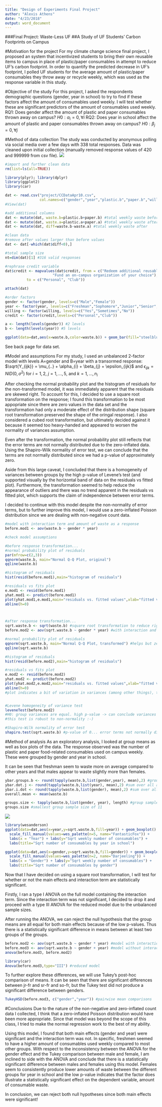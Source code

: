 ```yaml
---
title: "Design of Experiments Final Project"
author: "Alexis Athens"
date: "4/23/2018"
output: word_document
---
```

###Final Project: Waste-Less UF
##A Study of UF Students' Carbon Footprints on Campus

#Motivation for the project
For my climate change science final project, I proposed an system that incentivized students to bring their own reusable items to campus in place of plastic/paper consumables in attempt to reduce UF's carbon footprint. In order to quantify the predicted decrease in UF's footprint, I polled UF students for the average amount of plastic/paper consumables they throw away or recycle weekly, which was used as the response variable in this study.

#Objective of the study
For this project, I asked the respondents demographic questions (gender, year in school) to try to find if these factors affect the amount of consumables used weekly. I will test whether these are significant predictors of the amount of consumables used weekly.
RQ1: Does gender affect the amount of plastic and paper consumables thrown away on campus?
$H0: \alpha_{i}=0, \forall i$
RQ2: Does year in school affect the amount of plastic and paper consumables thrown away on campus?
$H0: \beta_{j}=0, \forall j$


#Method of data collection
The study was conducted by anonymous polling via social media over a few days with 338 total responses. Data was cleaned upon initial collection (manually removed response values of 420 and 999999 from csv file).
![](project/images/Responses.png)

```r
#import and further clean data
rm(list=ls(all=TRUE))

library(plyr); library(dplyr)
library(ggplot2)
library(car)

dat <- read.csv("project/CCDataApr10.csv",
                col.names=c("gender","year","plastic.b","paper.b","willing","plastic.a","paper.a","credit"))
#View(dat)

#add additional columns
dat <- mutate(dat, waste.b=plastic.b+paper.b) #total weekly waste before
dat <- mutate(dat, waste.a=plastic.a+paper.a) #total weekly waste after
dat <- mutate(dat, diff=waste.b-waste.a) #total weekly waste after

#clean data
#remove after values larger than before values
dat <- dat[-which(dat$diff<0),]

#total sample size
nt=dim(dat)[1] #316 valid responses

#rephrase credit variable
dat$credit <- mapvalues(dat$credit, from = c("Redeem additional reusable items for personal use", 
                      "Fund an on-campus organization of your choice"), 
          to = c("Personal", "Club"))

attach(dat)

#order factors
gender <- factor(gender, levels=c("Male","Female"))
year <- factor(year, levels=c("Freshman","Sophomore","Junior","Senior","Graduate Student"))
willing <- factor(willing, levels=c("Yes","Sometimes","No"))
credit <- factor(credit,levels=c("Personal","Club"))

a <- length(levels(gender)) #2 levels
b <- length(levels(year)) #5 levels

ggplot(data=dat,aes(x=waste.b,color=waste.b)) + geom_bar(fill="steelblue") + labs(x="Weekly number of consumables")
```
See back page for data set.


#Model and assumptions
For my study, I used an unbalanced 2-factor model with levels A=gender and B=year with a transormed response:
$\sqrt{Y_{ijk}} =  \mu_{..} + \alpha_{i} + \beta_{j} + \epsilon_{ijk}$
and $\epsilon_{ijk} =NID(0,\sigma^2)$
for $i=1,2$, $j=1,...,5$, and $k=1,...,n_{i}$

After checking the normal probability plot and the histogram of residuals for the non-transformed model, it was immediately apparent that the residuals are skewed right. To account for this, I decided to use a square root transformation on the response; I found this transformation to be most appopriate since there are zero values in the data set and the transformation had only a moderate effect of the distribution shape (square root transformation preserved the shape of the oringal response). I also considered a cubed root transformation, but ultimately decided against it because it seemed too heavy-handed and appeared to worsen the normality of variances assumption.

Even after the transformation, the normal probability plot still reflects that the error terms are not normally distributed due to the zero-inflated data. Using the Shapiro-Wilk normality of error test, we can conclude that the terms are not normally distributed since we had a p-value of approximately zero.

Aside from this large caveat, I concluded that there is a homogeneity of variances between groups by the high p-value of Levene's test (and supported visually by the horizontal band of data on the residuals vs fitted plot). Furthermore, the transformation seemed to help reduce the appearance of outliers and there was no trend apparent in the residuals vs fitted plot, which supports the claim of independence between error terms.

I decided to continue with this model despite the non-normality of error terms, but to further improve this model, I would use a zero-inflated Poisson distribution since we are dealing with non-negative count data.

```r
#model with interaction term and amount of waste as a response
before.mod1 <- aov(waste.b ~ gender * year)

#check model assumptions

#before response transformation...
#normal probability plot of residuals
par(mfrow=c(2,3))
qqnorm(waste.b, main="Normal Q-Q Plot, original")
qqline(waste.b)

#histogram of residuals
hist(resid(before.mod1),main="histogram of residuals")

#residuals vs fits plot
e.mod1 <- resid(before.mod1)
yhat.mod1 <- predict(before.mod1)
plot(yhat.mod1,e.mod1,main="residuals vs. fitted values",xlab="fitted values",ylab="residuals")
abline(h=0)



#after response transformation...
sqrt.waste.b <- sqrt(waste.b) #square root transformation to reduce right skew
before.mod2 <- aov(sqrt.waste.b ~ gender * year) #with interaction and transformed y

#normal probability plot of residuals
qqnorm(sqrt.waste.b, main="Normal Q-Q Plot, transformed") #helps but zero-inflation still apparent
qqline(sqrt.waste.b)

#histogram of residuals
hist(resid(before.mod2),main="histogram of residuals")

#residuals vs fits plot
e.mod2 <- resid(before.mod2)
yhat.mod2 <- predict(before.mod2)
plot(yhat.mod2,e.mod2,main="residuals vs. fitted values",xlab="fitted values",ylab="residuals")
abline(h=0)
#plot indicates a bit of variation in variances (among other things), test using levene


#Levene homogeneity of variance test
leveneTest(before.mod2) 
#H0: group variances are equal. high p-value -> can conclude variances equal
#this test is robust to non-normality :-)

#Shapiro-Wilk normality of error test
shapiro.test(sqrt.waste.b) #p-value of 0... error terms not normally distributed

```



#Method of analysis
As an exploratory analysis, I looked at group means as well as box plots of the data. The response observed was the number of plastic and paper food-related consumables used on campus weekly. These were grouped by gender and year in school.

It can be seen that freshman seem to waste more on average compared to other years and that males appear to waste slightly more than females.

```r
ybar.groups.b <- round(tapply(waste.b,list(gender,year), mean),2) #group means
ybar.dot.j <- round(tapply(waste.b,list(year), mean),2) #sum over all a levels
ybar.i.dot <- round(tapply(waste.b,list(gender), mean),2) #sum over all b levels
overall.mean <- mean(waste.b)

groups.size <- tapply(waste.b,list(gender, year), length) #group sample sizes
groups.size #smallest group sample size of 11
```

![](project/images/groupmeans.png)


```r
library(wesanderson)
ggplot(data=dat,aes(x=year,y=sqrt.waste.b,fill=year)) + geom_boxplot() + 
  scale_fill_manual(values=wes_palette(n=5, name="FantasticFox")) + 
  labs(x = "Year") + labs(y="Sqrt weekly number of consumables") + 
  labs(title="Sqrt number of consumables by year in school")
```


```r
ggplot(data=dat,aes(x=gender,y=sqrt.waste.b,fill=gender)) + geom_boxplot() + 
  scale_fill_manual(values=wes_palette(n=2, name="Darjeeling")) + 
  labs(x = "Gender") + labs(y="Sqrt weekly number of consumables") + 
  labs(title="Sqrt number of consumables by gender")
```


Now that I have decided on using a square root transformation, I will test for whether or not the main effects and interaction term are statistically significant.

Firstly, I ran a type I ANOVA on the full model containing the interaction term. Since the interaction term was not significant, I decided to drop it and proceed with a type III ANOVA for the reduced model due to the unbalanced sample sizes.

After running the ANOVA, we can reject the null hypothesis that the group means are all equal for both main effects because of the low p-values. Thus there is a statistically significant difference in means between at least two groups of the groups.

```r
before.mod2 <- aov(sqrt.waste.b ~ gender * year) #model with interaction term
before.mod3 <- aov(sqrt.waste.b ~ gender + year) #model without interaction term
anova(before.mod3, before.mod2)

library(car)
Anova(before.mod3,type="III") #reduced model
```

To further explore these differences, we will use Tukey's post-hoc comparison of means. It can be seen that there are significant differences between jr-fr and sr-fr and so-fr, but the Tukey test did not produce a significant difference between genders.

```r
TukeyHSD(before.mod3, c("gender","year")) #pairwise mean comparisons
```


#Conclusions
Due to the nature of the non-negative and zero-inflated count data I collected, I think that a zero-inflated Poisson distribution would have been more appropriate. Since that model was beyond the scope of this class, I tried to make the normal regression work to the best of my ability.

Using this model, I found that both main effects (gender and year) were significant and the interaction term was not. In specific, freshmen seemed to have a higher amount of consumables used weekly compared to most other groups. With respect to the inconsistency between the ANOVA for the gender effect and the Tukey comparison between male and female, I am inclined to side with the ANOVA and conclude that there is a statistically significant difference between males and females using this model. Females seem to consistently produce lower amounts of waste between the different groups for year in school and the low p-value indicates that the factor does illustrate a statistically significant effect on the dependent variable, amount of consumable waste.

In conclusion, we can reject both null hypotheses since both main effects were significant!